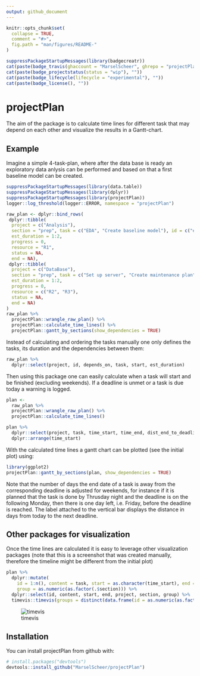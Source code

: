 ```yaml
---
output: github_document
---
```


```r
knitr::opts_chunk$set(
  collapse = TRUE,
  comment = "#>",
  fig.path = "man/figures/README-"
)
```

```r
suppressPackageStartupMessages(library(badgecreatr))
cat(paste(badge_travis(ghaccount = "MarselScheer", ghrepo = "projectPlan", branch = "master"), ""))
cat(paste(badge_projectstatus(status = "wip"), ""))
cat(paste(badge_lifecycle(lifecycle = "experimental"), ""))
cat(paste(badge_license(), ""))
```

# projectPlan

The aim of the package is to calculate time lines for different task that may depend on each other and
visualize the results in a Gantt-chart.

## Example

Imagine a simple 4-task-plan, where after the data base is ready
an exploratory data anlysis can be performed and based on that 
a first baseline model can be created.


```r
suppressPackageStartupMessages(library(data.table))
suppressPackageStartupMessages(library(dplyr))
suppressPackageStartupMessages(library(projectPlan))
logger::log_threshold(logger::ERROR, namespace = "projectPlan")

raw_plan <- dplyr::bind_rows(
 dplyr::tibble(
  project = c("Analysis"), 
  section = "prep", task = c("EDA", "Create baseline model"), id = c("eda", NA), start = "", depends_on = c("DataBase::server", "eda"), deadline = NA,
  est_duration = 1:2,
  progress = 0, 
  resource = "R1",
  status = NA,
  end = NA),
 dplyr::tibble(
  project = c("DataBase"), 
  section = "prep", task = c("Set up server", "Create maintenance plan"), id = c("server", NA), start = "TODAY", depends_on = "", deadline = c(NA, as.character(lubridate::as_date(lubridate::now())+5)),
  est_duration = 1:2,
  progress = 0, 
  resource = c("R2", "R3"),
  status = NA,
  end = NA)
) 
raw_plan %>% 
  projectPlan::wrangle_raw_plan() %>% 
  projectPlan::calculate_time_lines() %>% 
  projectPlan::gantt_by_sections(show_dependencies = TRUE)
```

Instead of calculating and ordering the tasks manually one only defines the tasks, its 
duration and the dependencies between them:

```r
raw_plan %>% 
  dplyr::select(project, id, depends_on, task, start, est_duration)
```

Then using this package one can easily calculate when a task will start and be finished (excluding weekends).
If a deadline is unmet or a task is due today a warning is logged.

```r
plan <- 
  raw_plan %>% 
  projectPlan::wrangle_raw_plan() %>% 
  projectPlan::calculate_time_lines()
```

```r
plan %>% 
  dplyr::select(project, task, time_start, time_end, dist_end_to_deadline) %>% 
  dplyr::arrange(time_start)
```

With the calculated time lines a gantt chart can be plotted (see the initial plot) using:

```r
library(ggplot2)
projectPlan::gantt_by_sections(plan, show_dependencies = TRUE)
```

Note that the number of days the end date of a task is away from the corresponding deadline
is adjusted for weekends, for instance if it is planned that the task is done by Thrusday 
night and the deadline is on the following Monday, then there is one day left, i.e. Friday, 
before the deadline is reached.
The label attached to the vertical bar displays the distance in days from today to the next deadline.

## Other packages for visualization

Once the time lines are calculated it is easy to leverage other visualization packages (note that this is a screenshot that was created manually, therefore the timeline might be different from the initial plot)

```r
plan %>%
  dplyr::mutate(
    id = 1:n(), content = task, start = as.character(time_start), end = as.character(time_end),
    group = as.numeric(as.factor(.$section))) %>%
  dplyr::select(id, content, start, end, project, section, group) %>%
  timevis::timevis(groups = distinct(data.frame(id = as.numeric(as.factor(.$section)), content = .$section)))
```

![timevis](man/figures/README-timevis-1.png)

## Installation

You can install projectPlan from github with:

```r
# install.packages("devtools")
devtools::install_github("MarselScheer/projectPlan")
```

